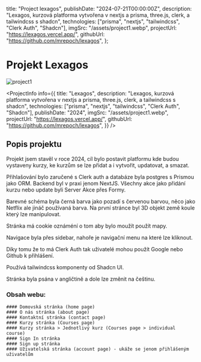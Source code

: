 
  title: "Project lexagos",
  publishDate: "2024-07-21T00:00:00Z",
  description:
    "Lexagos, kurzová platforma vytvořena v nextjs a prisma, three.js, clerk, a tailwindcss s shadcn",
  technologies: ["prisma", "nextjs", "tailwindcss", "Clerk Auth", "Shadcn"],
  imgSrc: "/assets/project1.webp",
  projectUrl: "https://lexagos.vercel.app/",
  githubUrl: "https://github.com/mrepoch/lexagos",
};

# Projekt Lexagos

<Image src="/assets/project1.webp" alt="project1" width={2000} height={2000} />

<ProjectInfo
  info={{
    title: "Lexagos",
    description:
      "Lexagos, kurzová platforma vytvořena v nextjs a prisma, three.js, clerk, a tailwindcss s shadcn",
    technologies: ["prisma", "nextjs", "tailwindcss", "Clerk Auth", "Shadcn"],
    publishDate: "2024",
    imgSrc: "/assets/project1.webp",
    projectUrl: "https://lexagos.vercel.app/",
    githubUrl: "https://github.com/mrepoch/lexagos",
  }}
/>

## Popis projektu

Projekt jsem stavěl v roce 2024, cíl bylo postavit platformu kde budou vystaveny kurzy, ke kurzům se lze přidat a i vytvořit, updatovat, a smazat.

Přihlašování bylo zaručené s Clerk auth a databáze byla postgres s Prismou jako ORM. Backend byl v praxi jenom NextJS. Všechny akce jako přidání kurzu nebo
update byli Server Akce přes Formy.

Barevné schéma byla černá barva jako pozadí s červenou barvou, něco jako Netflix ale jináč používaná barva. Na první stránce
byl 3D objekt země koule který lze manipulovat.

Stránka má cookie oznáméní o tom aby bylo moužít použít mapy.

Navigace byla přes sidebar, nahoře je navigační menu na které lze kliknout.

Díky tomu že to má Clerk Auth tak uživatelé mohou použít Google nebo Github k přihlášení.

Používá tailwindcss komponenty od Shadcn UI.

Stránka byla psána v angličtině a dole lze změnit na češtinu.

### Obsah webu:

    #### Domovská stránka (home page)
    #### O nás stránka (about page)
    #### Kontaktní stránka (contact page)
    #### Kurzy stránka (Courses page)
    #### Kurzy stránka > Jednotlivý kurz (Courses page > individual course)
    #### Sign In stránka
    #### Sign up stránka
    #### Uživatelská stránka (account page) - ukáže se jenom přihlášeným uživatelům
